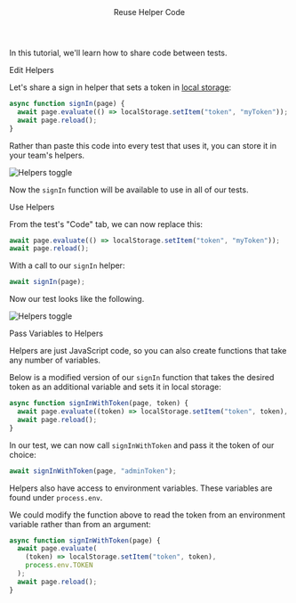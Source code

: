 

<Layout>

<Header>Reuse Helper Code</Header>

In this tutorial, we'll learn how to share code between tests.

<SubHeader>Edit Helpers</SubHeader>

Let's share a sign in helper that sets a token in <a href="https://developer.mozilla.org/en-US/docs/Web/API/Window/localStorage" target="_blank">local storage</a>:

```js
async function signIn(page) {
  await page.evaluate(() => localStorage.setItem("token", "myToken"));
  await page.reload();
}
```

Rather than paste this code into every test that uses it, you can store it in your team's helpers.

<Image
  alt="Helpers toggle"
  height={198}
  src="/docs/reuse-helper-code/helpers.png"
  width={800}
/>

Now the `signIn` function will be available to use in all of our tests.

<SubHeader>Use Helpers</SubHeader>

From the test's "Code" tab, we can now replace this:

```js
await page.evaluate(() => localStorage.setItem("token", "myToken"));
await page.reload();
```

With a call to our `signIn` helper:

```js
await signIn(page);
```

Now our test looks like the following.

<Image
  alt="Helpers toggle"
  height={165}
  src="/docs/reuse-helper-code/use-helper.png"
  width={400}
/>

<SubHeader>Pass Variables to Helpers</SubHeader>

Helpers are just JavaScript code, so you can also create functions that take any number of variables.

Below is a modified version of our `signIn` function that takes the desired token as an additional variable and sets it in local storage:

```js
async function signInWithToken(page, token) {
  await page.evaluate((token) => localStorage.setItem("token", token), token);
  await page.reload();
}
```

In our test, we can now call `signInWithToken` and pass it the token of our choice:

```js
await signInWithToken(page, "adminToken");
```

Helpers also have access to <Link href="use-environment-variables">environment variables</Link>. These variables are found under `process.env`.

We could modify the function above to read the token from an environment variable rather than from an argument:

```js
async function signInWithToken(page) {
  await page.evaluate(
    (token) => localStorage.setItem("token", token),
    process.env.TOKEN
  );
  await page.reload();
}
```

</Layout>
